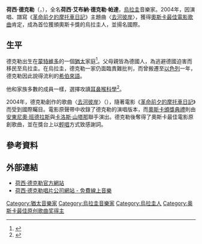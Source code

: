 {{Infobox Musical artist
| Name                = 荷西·德克勒
| Img                 = 
| Img_capt            = 
| Img_size            = 
| Landscape           = 
| Background          = 男歌手
| Birth_name          = Jorge Abner Drexler Prada
| Alias               = 
| Born                = {{Birth date and age|1964|9|21}}<br />{{URY}}[[蒙特維多|蒙特維多]]
| Died                = 
| Origin              = [[烏拉圭|烏拉圭]]
| country             = {{URY}}
| Instrument          = 
| Genre               = [[創作歌手|創作歌手]]、[[拉丁音樂|拉丁]]、[[Pop_(音樂類型)|Pop]]
| Occupation          = [[音樂家|音樂家]]、[[作曲家|作曲家]]、[[醫學|醫生]]
| Years_active        = 1990年 - 至今
| Label               = Ayuí / Tacuabé、[[維京唱片|維京]]
| Associated_acts     = 
| URL                 = [http://www.jorgedrexler.com www.jorgedrexler.com]
| Notable_instruments = 
| spouse              = [[蓮娜·瓦特伶|蓮娜·瓦特伶]]
}}
'''荷西·德克勒'''（{{lang-es|Jorge Drexler}}，{{bd|1964年|9月21日}}），全名'''荷西·艾布納·德克勒·帕達'''，[[烏拉圭|烏拉圭]]音樂家。2004年，因演唱、譜寫《[[革命前夕的摩托車日記|革命前夕的摩托車日記]]》主題曲〈[[去河彼岸|去河彼岸]]〉，獲得[[奧斯卡金像獎|奧斯卡最佳電影歌曲]]肯定，成為首位獲頒奧斯卡獎的烏拉圭人，並揚名國際。

== 生平 ==
德克勒出生在[[蒙特維多|蒙特維多]]的一個[[猶太人|猶太]]家庭<ref>{{cite news|url=http://www.theworld.org/?q=node/8622|title=荷西·德克勒聊他的專輯 '12 segundos de oscuridad'|accessdate=2008-06-22|deadurl=yes|archiveurl=https://web.archive.org/web/20071025020518/http://www.theworld.org/?q=node%2F8622|archivedate=2007-10-25}}</ref>。父母親皆為德國人，為逃避德國迫害而移民至烏拉圭。在烏拉圭，德克勒一家仍面臨責難批判，而曾搬遷至[[以色列|以色列]]一年，德克勒因此說得流利的[[希伯來語|希伯來語]]。

他和家族多數的成員一樣，選擇攻讀[[耳鼻喉科學|耳鼻喉科學]]<ref>{{cite news|url=http://query.nytimes.com/gst/fullpage.html?res=9F0DE1DA1430F931A25754C0A9639C8B63&sec=&spon=&pagewanted=all|title=拉丁美洲歌手的身分認同|accessdate=2008-06-22|archive-date=2012-11-02|archive-url=https://web.archive.org/web/20121102173828/http://query.nytimes.com/gst/fullpage.html?res=9F0DE1DA1430F931A25754C0A9639C8B63&sec=&spon=&pagewanted=all|dead-url=no}}</ref>。

2004年，德克勒創作的歌曲〈[[去河彼岸|去河彼岸]]〉（{{lang-es|Al otro lado del río}}），隨著電影《[[革命前夕的摩托車日記|革命前夕的摩托車日記]]》而受到國際矚目。電影原聲帶中收錄了德克勒的演唱版本，而[[第77屆奧斯卡金像獎|奧斯卡頒獎典禮]]則由[[安東尼奧·班德拉斯|安東尼奧·班德拉斯]]與[[卡洛斯·山塔那|卡洛斯·山塔那]]聯手演出。德克勒後奪得了奧斯卡最佳電影原創歌曲，並在獎台上以[[無伴奏合唱|輕唱]]方式致感謝詞。

== 參考資料 ==
{{Reflist|3}}

== 外部連結 ==
*[http://www.jorgedrexler.com/ 荷西·德克勒官方網站] {{Wayback|url=http://www.jorgedrexler.com/ |date=20100107160520 }}
*[http://www.miwml.com/jorgedrexler 荷西·德克勒唱片公司網站 - 免費線上音樂] {{Wayback|url=http://www.miwml.com/jorgedrexler |date=20100110000405 }}

{{Authority control}}
{{DEFAULTSORT:Drexler, Jorge}}

[[Category:猶太音樂家|Category:猶太音樂家]]
[[Category:烏拉圭音樂家|Category:烏拉圭音樂家]]
[[Category:烏拉圭人|Category:烏拉圭人]]
[[Category:奥斯卡最佳原创歌曲奖得主|Category:奥斯卡最佳原创歌曲奖得主]]